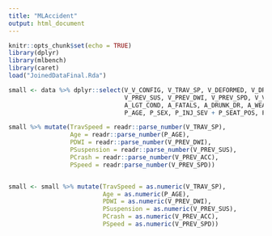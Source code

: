 ```yaml
---
title: "MLAccident"
output: html_document
---
```


```r
knitr::opts_chunk$set(echo = TRUE)
library(dplyr)
library(mlbench)
library(caret)
load("JoinedDataFinal.Rda")
```


```r
small <- data %>% dplyr::select(V_V_CONFIG, V_TRAV_SP, V_DEFORMED, V_DR_DRINK, V_PREV_ACC, 
                                V_PREV_SUS, V_PREV_DWI, V_PREV_SPD, V_VALIGN, V_VPAVETYP, V_VSURCOND,
                                A_LGT_COND, A_FATALS, A_DRUNK_DR, A_WEATHER, A_WEATHER1, A_WEATHER2, A_WRK_ZONE, A_MAN_COLL,
                                P_AGE, P_SEX, P_INJ_SEV + P_SEAT_POS, P_AIR_BAG, P_EJECTION, P_EJ_PATH, P_DRINKING, P_DRUGS, P_LAG_HRS, P_DOA)

small %>% mutate(TravSpeed = readr::parse_number(V_TRAV_SP),
                 Age = readr::parse_number(P_AGE),
                 PDWI = readr::parse_number(V_PREV_DWI),
                 PSuspension = readr::parse_number(V_PREV_SUS),
                 PCrash = readr::parse_number(V_PREV_ACC),
                 PSpeed = readr:parse_number(V_PREV_SPD))


small <- small %>% mutate(TravSpeed = as.numeric(V_TRAV_SP),
                          Age = as.numeric(P_AGE),
                          PDWI = as.numeric(V_PREV_DWI),
                          PSuspension = as.numeric(V_PREV_SUS),
                          PCrash = as.numeric(V_PREV_ACC),
                          PSpeed = as.numeric(V_PREV_SPD))


```
